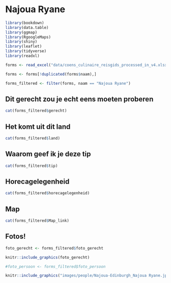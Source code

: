 # Najoua Ryane

```r
library(bookdown)
library(data.table)
library(ggmap)
library(RgoogleMaps)
library(shiny)
library(leaflet)
library(tidyverse)
library(readxl)
```

```r
forms <- read_excel("data/coens_culinaire_reisgids_processed_in_v4.xlsx")
```

```r
forms <- forms[!duplicated(forms$naam),]
```


```r
forms_filtered <- filter(forms, naam == "Najoua Ryane")
```

## Dit gerecht zou je echt eens moeten proberen {-} 

```r
cat(forms_filtered$gerecht)
```

## Het komt uit dit land {-}

```r
cat(forms_filtered$land)
```

## Waarom geef ik je deze tip {-}

```r
cat(forms_filtered$tip)
```

## Horecagelegenheid {-}

```r
cat(forms_filtered$horecagelegenheid)
```

## Map {-}

```r
cat(forms_filtered$Map_link)
```

## Fotos! {-}

```r
foto_gerecht <- forms_filtered$foto_gerecht

knitr::include_graphics(foto_gerecht)
```

```r
#foto_persoon <- forms_filtered$foto_persoon

knitr::include_graphics("images/people/Najoua-Edinburgh_Najoua Ryane.jpg")
```